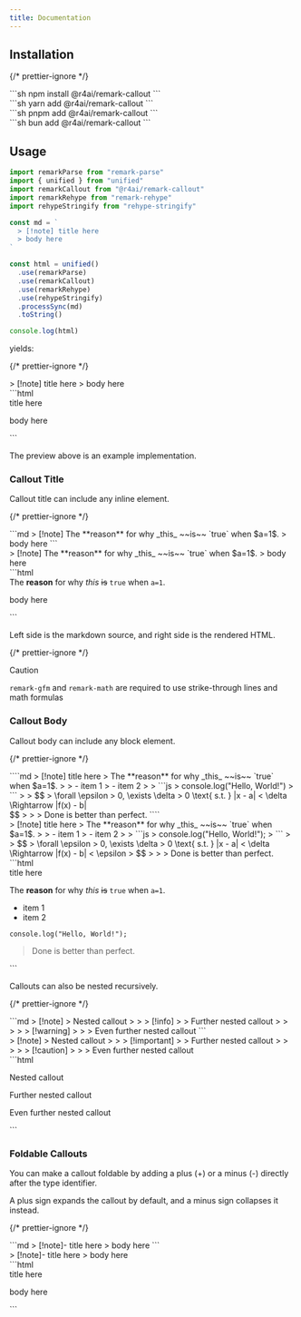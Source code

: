 ```yaml
---
title: Documentation
---
```



## Installation

{/* prettier-ignore */}
<Tabs defaultValue="npm" client:visible>
  <div slot="npm">
    ```sh
    npm install @r4ai/remark-callout
    ```
  </div>
  <div slot="yarn">
    ```sh
    yarn add @r4ai/remark-callout
    ```
  </div>
  <div slot="pnpm">
    ```sh
    pnpm add @r4ai/remark-callout
    ```
  </div>
  <div slot="bun">
    ```sh
    bun add @r4ai/remark-callout
    ```
  </div>
</Tabs>

## Usage

```ts
import remarkParse from "remark-parse"
import { unified } from "unified"
import remarkCallout from "@r4ai/remark-callout"
import remarkRehype from "remark-rehype"
import rehypeStringify from "rehype-stringify"

const md = `
  > [!note] title here
  > body here
`

const html = unified()
  .use(remarkParse)
  .use(remarkCallout)
  .use(remarkRehype)
  .use(rehypeStringify)
  .processSync(md)
  .toString()

console.log(html)
```

yields:

{/* prettier-ignore */}
<Tabs defaultValue="Preview" client:visible>
  <div slot="Preview">
    > [!note] title here
    > body here
  </div>
  <div slot="Code">
    ```html
    <div data-callout data-callout-type="note" data-callout-is-foldable="false">
      <div data-callout-title>title here</div>
      <div data-callout-body>
        <p>body here</p>
      </div>
    </div>
    ```
  </div>
</Tabs>

The preview above is an example implementation.

### Callout Title

Callout title can include any inline element.

{/* prettier-ignore */}
<TwoCols>
  <div slot="left">
    ```md
    > [!note] The **reason** for why _this_ ~~is~~ `true` when $a=1$.
    > body here
    ```
  </div>
  <div slot="right">
    <Tabs defaultValue="Preview" client:visible>
      <div slot="Preview" class="*:mb-0">
        > [!note] The **reason** for why _this_ ~~is~~ `true` when $a=1$.
        > body here
      </div>
      <div slot="Code">
        ```html
        <div data-callout data-callout-type="note" data-callout-is-foldable="false">
          <div data-callout-title>
            The <strong>reason</strong> for why <em>this</em> <del>is</del>
            <code>true</code> when <code class="language-math math-inline">a=1</code>.
          </div>
          <div data-callout-body>
            <p>body here</p>
          </div>
        </div>
        ```
      </div>
    </Tabs>
  </div>
</TwoCols>

Left side is the markdown source, and right side is the rendered HTML.

{/* prettier-ignore */}
> [!caution]
> `remark-gfm` and `remark-math` are required to use strike-through lines and math formulas

### Callout Body

Callout body can include any block element.

{/* prettier-ignore */}
<TwoCols>
  <div slot="left">
    ````md
    > [!note] title here
    > The **reason** for why _this_ ~~is~~ `true` when $a=1$.
    >
    > - item 1
    > - item 2
    >
    > ```js
    > console.log("Hello, World!")
    > ```
    >
    > $$
    > \forall \epsilon > 0, \exists \delta > 0 \text{ s.t. } |x - a| < \delta \Rightarrow |f(x) - b| <div \epsilon
    > $$
    >
    > > Done is better than perfect.
    ````
  </div>
  <div slot="right">
    <Tabs defaultValue="Preview" client:visible>
      <div slot="Preview">
        > [!note] title here
        > The **reason** for why _this_ ~~is~~ `true` when $a=1$.
        >
        > - item 1
        > - item 2
        >
        > ```js
        > console.log("Hello, World!");
        > ```
        >
        > $$
        > \forall \epsilon > 0, \exists \delta > 0 \text{ s.t. } |x - a| < \delta \Rightarrow |f(x) - b| < \epsilon
        > $$
        >
        > > Done is better than perfect.
      </div>
      <div slot="Code">
        ```html
        <div data-callout data-callout-type="note" data-callout-is-foldable="false">
          <div data-callout-title>title here</div>
          <div data-callout-body>
            <p>The <strong>reason</strong> for why <em>this</em> <del>is</del>
            <code>true</code> when <code class="language-math math-inline">a=1</code>.</p>
            <ul>
              <li>item 1</li>
              <li>item 2</li>
            </ul>
            <pre><code class="language-js">console.log("Hello, World!");</code></pre>
            <div class="math math-display">
              <div class="math-display">
                <span class="math" style="display: none;">\forall \epsilon &gt; 0, \exists \delta &gt; 0 \text{ s.t. } |x - a| &lt; \delta \Rightarrow |f(x) - b| &lt; \epsilon</span>
              </div>
            </div>
            <blockquote>
              <p>Done is better than perfect.</p>
            </blockquote>
          </div>
        </div>
        ```
      </div>
    </Tabs>
  </div>
</TwoCols>

Callouts can also be nested recursively.

{/* prettier-ignore */}
<TwoCols>
  <div slot="left">
    ```md
    > [!note]
    > Nested callout
    >
    > > [!info]
    > > Further nested callout
    > >
    > > > [!warning]
    > > > Even further nested callout
    ```
  </div>
  <div slot="right">
    <Tabs defaultValue="Preview" client:visible>
      <div slot="Preview">
        > [!note]
        > Nested callout
        >
        > > [!important]
        > > Further nested callout
        > >
        > > > [!caution]
        > > > Even further
        nested callout
      </div>
      <div slot="Code">
        ```html
        <div data-callout data-callout-type="note" data-callout-is-foldable="false">
          <div data-callout-title></div>
          <div data-callout-body>
            <p>Nested callout</p>
            <div data-callout data-callout-type="important" data-callout-is-foldable="false">
              <div data-callout-title></div>
              <div data-callout-body>
                <p>Further nested callout</p>
                <div data-callout data-callout-type="caution" data-callout-is-foldable="false">
                  <div data-callout-title></div>
                  <div data-callout-body>
                    <p>Even further nested callout</p>
                  </div>
                </div>
              </div>
            </div>
          </div>
        </div>
        ```
      </div>
    </Tabs>
  </div>
</TwoCols>

### Foldable Callouts

You can make a callout foldable by adding a plus (+) or a minus (-) directly after the type identifier.

A plus sign expands the callout by default, and a minus sign collapses it instead.

{/* prettier-ignore */}
<TwoCols>
  <div slot="left" class="*:first:mt-0">
    ```md
    > [!note]- title here
    > body here
    ```
  </div>
  <div slot="right">
    <Tabs defaultValue="Preview" client:visible>
      <div slot="Preview">
        > [!note]- title here
        > body here
      </div>
      <div slot="Code">
        ```html
        <div data-callout data-callout-type="note" data-callout-is-foldable="true" data-callout-default-folded="true">
          <div data-callout-title>title here</div>
          <div data-callout-body>
            <p>body here</p>
          </div>
        </div>
        ```
      </div>
    </Tabs>
  </div>
</TwoCols>
